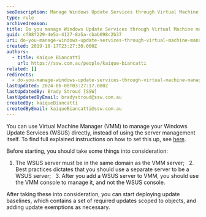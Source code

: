 ```yaml
---
seoDescription: Manage Windows Update Services through Virtual Machine Manager (VMM) to streamline update management and reduce administrative burdens.
type: rule
archivedreason:
title: Do you manage Windows Update Services through Virtual Machine manager (VMM)?
guid: cf88f229-4e5a-4127-8a5a-cbab098c2b37
uri: do-you-manage-windows-update-services-through-virtual-machine-manager-vmm
created: 2019-10-17T23:27:30.000Z
authors:
  - title: Kaique Biancatti
    url: https://ssw.com.au/people/kaique-biancatti
related: []
redirects:
  - do-you-manage-windows-update-services-through-virtual-machine-manager-(vmm)
lastUpdated: 2024-06-08T03:27:17.000Z
lastUpdatedBy: Brady Stroud [SSW]
lastUpdatedByEmail: bradystroud@ssw.com.au
createdBy: kaiqueBiancatti
createdByEmail: kaiqueBiancatti@ssw.com.au
---
```


You can use Virtual Machine Manager (VMM) to manage your Windows Update Services (WSUS) directly, instead of using the server management itself.
To find full explained instructions on how to set this up, see [here](https://docs.microsoft.com/en-us/system-center/vmm/update-server?view=sc-vmm-2019).

Before starting, you should take some things into consideration:

1. The WSUS server must be in the same domain as the VMM server;
     2. Best practices dictates that you should use a separate server to be a WSUS server;
     3. After you add a WSUS server to VMM, you should use the VMM console to manage it, and not the WSUS console.

After taking these into consideration, you can start deploying update baselines, which contains a set of required updates scoped to objects, and adding update exemptions as necessary.
